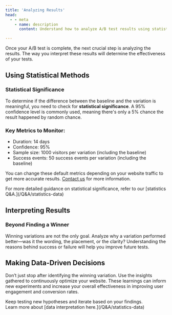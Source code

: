 ```yaml
---
title: 'Analyzing Results'
head:
  - - meta
    - name: description
      content: Understand how to analyze A/B test results using statistical methods and drive data-driven decisions.

---
```


Once your A/B test is complete, the next crucial step is analyzing the results. The way you interpret these results will determine the effectiveness of your tests.

## Using Statistical Methods

### Statistical Significance
To determine if the difference between the baseline and the variation is meaningful, you need to check for **statistical significance**. A 95% confidence level is commonly used, meaning there's only a 5% chance the result happened by random chance.

### Key Metrics to Monitor:
- Duration: 14 days
- Confidence: 95%
- Sample size: 1000 visitors per variation (including the baseline)
- Success events: 50 success events per variation (including the baseline)

You can change these default metrics depending on your website traffic to get more accurate results. [Contact us](mailto:support@gleef.eu) for more information.

<Info>
    For more detailed guidance on statistical significance, refer to our [statistics Q&A.](/Q&A/statistics-data)
</Info>

## Interpreting Results

### Beyond Finding a Winner
Winning variations are not the only goal. Analyze why a variation performed better—was it the wording, the placement, or the clarity? Understanding the reasons behind success or failure will help you improve future tests.

## Making Data-Driven Decisions
Don’t just stop after identifying the winning variation. Use the insights gathered to continuously optimize your website. These learnings can inform new experiments and increase your overall effectiveness in improving user engagement and conversion rates.

<Tip>
    Keep testing new hypotheses and iterate based on your findings. <br/>
    Learn more about [data interpretation here.](/Q&A/statistics-data)
</Tip>